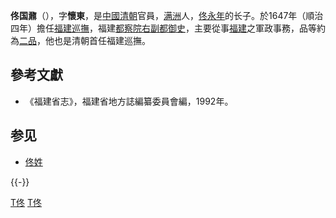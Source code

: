 '''佟国鼐'''（{{bd|？||？||}}），字'''懷東'''，是[[中國|中國]][[清朝|清朝]]官員，[[满族|满洲]]人，[[佟永年|佟永年]]的长子。於1647年（順治四年）擔任[[福建巡撫|福建巡撫]]，福建[[都察院|都察院]][[右副都御史|右副都御史]]，主要從事[[福建|福建]]之軍政事務，品等約為[[二品|二品]]，他也是清朝首任福建巡撫。

== 參考文獻 ==
* 《福建省志》，福建省地方誌編纂委員會編，1992年。

== 参见 ==
* [[佟姓|佟姓]]

{{-}}
{{start box}}
{{s-before|[[吳之屏|吳之屏]]（明）}}
{{s-title|[[福建巡撫|福建巡撫]]|1647年上任}}
{{s-after|[[張學聖|張學聖]]}}
{{end box}}

[[Category:清朝福建巡抚|T佟]]
[[Category:满洲旗人|T佟]]
{{清朝人物小作品}}